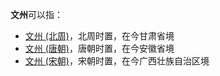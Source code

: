 '''文州'''可以指：
*[[文州_(北周)|文州 (北周)]]，北周时置，在今甘肃省境
*[[文州_(唐朝)|文州 (唐朝)]]，唐朝时置，在今安徽省境
*[[文州_(宋朝)|文州 (宋朝)]]，宋朝时置，在今广西壮族自治区境

{{Disambig|Cat=二字中国州名消歧义|W}}